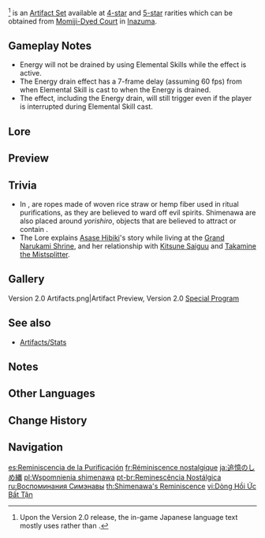 {{Artifact Set Infobox
|id        = 515
|flower    = Entangling Bloom
|plume     = Shaft of Remembrance
|sands     = Morning Dew's Moment
|goblet    = Hopeful Heart
|circlet   = Capricious Visage
|2pcBonus  = [[ATK]] +18%
|4pcBonus  = When casting an [[Elemental Skill]], if the character has 15 or more [[Energy]], they lose 15 Energy and [[Normal Attack|Normal]]/<wbr>[[Charged Attack|Charged]]/<wbr>[[Plunging Attack]] DMG is increased by 50% for 10s. This effect will not trigger again during that duration.
|source4.1 = [[Momiji-Dyed Court]]
|source5.1 = [[Momiji-Dyed Court]]
|eff_att1  = ATK Increase
|eff_att2  = Normal Attack DMG Increase
|eff_att3  = Charged Attack DMG Increase
|eff_att4  = Plunging Attack DMG Increase
|eff_att5  = Energy Decrease
|eff_att6  = Elemental Skill
|eff_att7  = Other DMG Bonus
|eff_att8  = Energy
}}
{{Lang|'''Shimenawa's Reminiscence'''|ja={{Rubi|追|つい|憶|おく}}のしめ{{Rubi|縄|なわ}}|ja_rm=Tsuioku no Shimenawa}}<ref group="Note">Upon the Version 2.0 release, the in-game Japanese language text mostly uses {{ja|しめ縄}} rather than {{ja|注連縄}}.</ref> is an [[Artifact Set]] available at [[:Category:4-Star Artifacts|4-star]] and [[:Category:5-Star Artifacts|5-star]] rarities which can be obtained from [[Momiji-Dyed Court]] in [[Inazuma]].

==Gameplay Notes==
* Energy will not be drained by using Elemental Skills while the effect is active.
* The Energy drain effect has a 7-frame delay (assuming 60 fps) from when Elemental Skill is cast to when the Energy is drained.
* The effect, including the Energy drain, will still trigger even if the player is interrupted during Elemental Skill cast.

==Lore==
{{ArtifactLore}}

==Preview==
{{Preview
|file    = Artifact Shimenawa's Reminiscence Passive
|caption = 4-Piece Bonus
}}

==Trivia==
*In {{w|Shinto}}, {{w|shimenawa}} are ropes made of woven rice straw or hemp fiber used in ritual purifications, as they are believed to ward off evil spirits. Shimenawa are also placed around ''yorishiro'', objects that are believed to attract or contain {{Lang|''{{w|kami}}'' (spirits)|ja={{Rubi|神|かみ}}}}.
*The Lore explains [[Asase Hibiki]]'s story while living at the [[Grand Narukami Shrine]], and her relationship with [[Kitsune Saiguu]] and [[Takamine the Mistsplitter]].

==Gallery==
<gallery>
Version 2.0 Artifacts.png|Artifact Preview, Version 2.0 [[Special Program]]
</gallery>

==See also==
*[[Artifacts/Stats]]

==Notes==
{{Reflist|note=1}}

==Other Languages==
{{Other Languages
|en      = Shimenawa's Reminiscence
|zhs     = 追忆之注连
|zhs_rm  = Zhuīyì zhī Zhùlián
|zht     = 追憶之注連
|zht_rm  = Zhuīyì zhī Zhùlián
|zh_tl   = Memory's Shimenawa
|zh_note = {{zh|s=注连|t=注連}} is based on the kanji of {{ja|注連縄|Shimenawa}}.
|ja      = 追憶のしめ縄
|ja_rm   = Tsuioku no Shimenawa
|ja_tl   = Memory's Shimenawa
|ko      = 추억의 시메나와
|ko_rm   = Chu'eok-ui Simenawa
|ko_tl   = Memory's Shimenawa
|es      = Reminiscencia de la purificación
|es_tl   = Reminiscense of the Purification
|fr      = Réminiscence nostalgique
|fr_tl   = Nostalgic Reminiscence
|ru      = Воспоминания Симэнавы
|ru_tl   = Shimenawa's Reminiscence
|th      = Shimenawa's Reminiscence
|vi      = Dòng Hồi Ức {{tt|Bất Tận|不盡}}
|vi_tl   = Never-Ending Flow of Reminiscence
|de      = Gedenken an Shimenawa
|de_tl   = Reminiscence of Shimenawa
|id      = Shimenawa's Reminiscence
|pt      = Reminescência Nostálgica
|pt_tl   = Nostalgic Reminiscence
|tr      = Shimenawa'nın Hatırası
|tr_tl   = 
|it      = Riminiscenza di Shimenawa
|it_tl   = Shimenawa's Reminiscence
}}

==Change History==
{{Change History|2.0}}

==Navigation==
{{Artifact Navbox}}

[[es:Reminiscencia de la Purificación]]
[[fr:Réminiscence nostalgique]]
[[ja:追憶のしめ縄]]
[[pl:Wspomnienia shimenawa]]
[[pt-br:Reminescência Nostálgica]]
[[ru:Воспоминания Симэнавы]]
[[th:Shimenawa's Reminiscence]]
[[vi:Dòng Hồi Ức Bất Tận]]